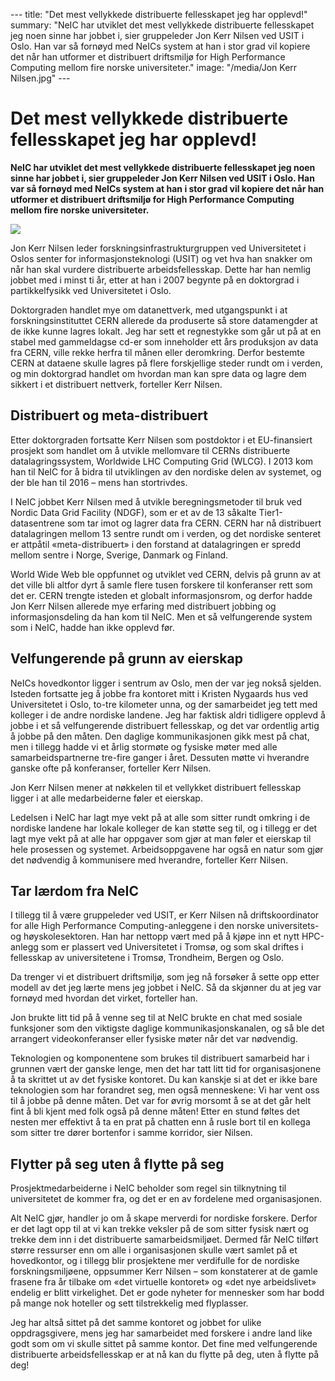 ---
title: "Det mest vellykkede distribuerte fellesskapet jeg har opplevd!"
summary: "NeIC har utviklet det mest vellykkede distribuerte fellesskapet jeg noen sinne har jobbet i, sier gruppeleder Jon Kerr Nilsen ved USIT i Oslo. Han var så fornøyd med NeICs system at han i stor grad vil kopiere det når han utformer et distribuert driftsmiljø for High Performance Computing mellom fire norske universiteter."
image: "/media/Jon Kerr Nilsen.jpg"
---

= Det mest vellykkede distribuerte fellesskapet jeg har opplevd! =

'''NeIC har utviklet det mest vellykkede distribuerte fellesskapet jeg noen sinne har jobbet i, sier gruppeleder Jon Kerr Nilsen ved USIT i Oslo. Han var så fornøyd med NeICs system at han i stor grad vil kopiere det når han utformer et distribuert driftsmiljø for High Performance Computing mellom fire norske universiteter.'''

<a href="/media/Jon Kerr Nilsen.jpg">
<img class="smallpic" src="/media/Jon Kerr Nilsen_small.jpg">
</a>

Jon Kerr Nilsen leder forskningsinfrastrukturgruppen ved Universitetet i Oslos senter for informasjonsteknologi (USIT) og vet hva han snakker om når han skal vurdere distribuerte arbeidsfellesskap. Dette har han nemlig jobbet med i minst ti år, etter at han i 2007 begynte på en doktorgrad i partikkelfysikk ved Universitetet i Oslo.

Doktorgraden handlet mye om datanettverk, med utgangspunkt i at forskningsinstituttet CERN allerede da produserte så store datamengder at de ikke kunne lagres lokalt. Jeg har sett et regnestykke som går ut på at en stabel med gammeldagse cd-er som inneholder ett års produksjon av data fra CERN, ville rekke herfra til månen eller deromkring. Derfor bestemte CERN at dataene skulle lagres på flere forskjellige steder rundt om i verden, og min doktorgrad handlet om hvordan man kan spre data og lagre dem sikkert i et distribuert nettverk, forteller Kerr Nilsen.

==Distribuert og meta-distribuert==

Etter doktorgraden fortsatte Kerr Nilsen som postdoktor i et EU-finansiert prosjekt som handlet om å utvikle mellomvare til CERNs distribuerte datalagringssystem, Worldwide LHC Computing Grid (WLCG). I 2013 kom han til NeIC for å bidra til utviklingen av den nordiske delen av systemet, og der ble han til 2016 – mens han stortrivdes.

I NeIC jobbet Kerr Nilsen med å utvikle beregningsmetoder til bruk ved Nordic Data Grid Facility (NDGF), som er et av de 13 såkalte Tier1-datasentrene som tar imot og lagrer data fra CERN. CERN har nå distribuert datalagringen mellom 13 sentre rundt om i verden, og det nordiske senteret er attpåtil «meta-distribuert» i den forstand at datalagringen er spredd mellom sentre i Norge, Sverige, Danmark og Finland.

World Wide Web ble oppfunnet og utviklet ved CERN, delvis på grunn av at det ville bli altfor dyrt å samle flere tusen forskere til konferanser rett som det er. CERN trengte isteden et globalt informasjonsrom, og derfor hadde Jon Kerr Nilsen allerede mye erfaring med distribuert jobbing og informasjonsdeling da han kom til NeIC. Men et så velfungerende system som i NeIC, hadde han ikke opplevd før.

==Velfungerende på grunn av eierskap==

NeICs hovedkontor ligger i sentrum av Oslo, men der var jeg nokså sjelden. Isteden fortsatte jeg å jobbe fra kontoret mitt i Kristen Nygaards hus ved Universitetet i Oslo, to-tre kilometer unna, og der samarbeidet jeg tett med kolleger i de andre nordiske landene. Jeg har faktisk aldri tidligere opplevd å jobbe i et så velfungerende distribuert fellesskap, og det var ordentlig artig å jobbe på den måten. Den daglige kommunikasjonen gikk mest på chat, men i tillegg hadde vi et årlig stormøte og fysiske møter med alle samarbeidspartnerne tre-fire ganger i året. Dessuten møtte vi hverandre ganske ofte på konferanser, forteller Kerr Nilsen.

Jon Kerr Nilsen mener at nøkkelen til et vellykket distribuert fellesskap ligger i at alle medarbeiderne føler et eierskap.

Ledelsen i NeIC har lagt mye vekt på at alle som sitter rundt omkring i de nordiske landene har lokale kolleger de kan støtte seg til, og i tillegg er det lagt mye vekt på at alle har oppgaver som gjør at man føler et eierskap til hele prosessen og systemet. Arbeidsoppgavene har også en natur som gjør det nødvendig å kommunisere med hverandre, forteller Kerr Nilsen.

==Tar lærdom fra NeIC==

I tillegg til å være gruppeleder ved USIT, er Kerr Nilsen nå driftskoordinator for alle High Performance Computing-anleggene i den norske universitets- og høyskolesektoren. Han har nettopp vært med på å kjøpe inn et nytt HPC-anlegg som er plassert ved Universitetet i Tromsø, og som skal driftes i fellesskap av universitetene i Tromsø, Trondheim, Bergen og Oslo.

Da trenger vi et distribuert driftsmiljø, som jeg nå forsøker å sette opp etter modell av det jeg lærte mens jeg jobbet i NeIC. Så da skjønner du at jeg var fornøyd med hvordan det virket, forteller han.

Jon brukte litt tid på å venne seg til at NeIC brukte en chat med sosiale funksjoner som den viktigste daglige kommunikasjonskanalen, og så ble det arrangert videokonferanser eller fysiske møter når det var nødvendig. 

Teknologien og komponentene som brukes til distribuert samarbeid har i grunnen vært der ganske lenge, men det har tatt litt tid for organisasjonene å ta skrittet ut av det fysiske kontoret. Du kan kanskje si at det er ikke bare teknologien som har forandret seg, men også menneskene: Vi har vent oss til å jobbe på denne måten. Det var for øvrig morsomt å se at det går helt fint å bli kjent med folk også på denne måten! Etter en stund føltes det nesten mer effektivt å ta en prat på chatten enn å rusle bort til en kollega som sitter tre dører bortenfor i samme korridor, sier Nilsen.

==Flytter på seg uten å flytte på seg==

Prosjektmedarbeiderne i NeIC beholder som regel sin tilknytning til universitetet de kommer fra, og det er en av fordelene med organisasjonen.

Alt NeIC gjør, handler jo om å skape merverdi for nordiske forskere. Derfor er det lagt opp til at vi kan trekke veksler på de som sitter fysisk nært og trekke dem inn i det distribuerte samarbeidsmiljøet. Dermed får NeIC tilført større ressurser enn om alle i organisasjonen skulle vært samlet på et hovedkontor, og i tillegg blir prosjektene mer verdifulle for de nordiske forskningsmiljøene, oppsummer Kerr Nilsen – som konstaterer at de gamle frasene fra år tilbake om «det virtuelle kontoret» og «det nye arbeidslivet» endelig er blitt virkelighet. Det er gode nyheter for mennesker som har bodd på mange nok hoteller og sett tilstrekkelig med flyplasser. 

Jeg har altså sittet på det samme kontoret og jobbet for ulike oppdragsgivere, mens jeg har samarbeidet med forskere i andre land like godt som om vi skulle sittet på samme kontor. Det fine med velfungerende distribuerte arbeidsfellesskap er at nå kan du flytte på deg, uten å flytte på deg!
